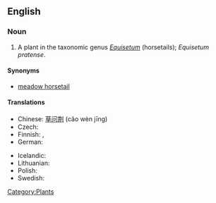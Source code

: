==English==

===Noun===
{{en-noun|sg=[[shade]] [[horsetail]]}}

# A plant in the taxonomic genus ''[[Equisetum]]'' (horsetails); ''Equisetum pratense''.

====Synonyms====
* [[meadow horsetail]]

====Translations====
{{trans-top}}
* Chinese: [[草问荆]] (cǎo wèn jīng)
* Czech: {{t|cs|přeslička luční}}
* Finnish: {{t+|fi|lehtokorte}}, {{t-|fi|niittykorte}}
* German: {{t|de|Wiesen-Schachtelhalm|m}}
{{trans-mid}}
* Icelandic: {{t|is|vallelfting|f}}
* Lithuanian: {{t|lt|ožkabarzdis asiūklis|xs=Lithuanian}}
* Polish: {{t|pl|skrzyp łąkowy|m}}
* Swedish: {{t|sv|ängsfräken}}
{{trans-bottom}}

[[Category:Plants]]